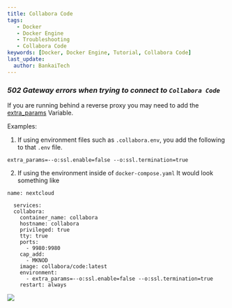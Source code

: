 ```yaml
---
title: Collabora Code
tags:
   - Docker
   - Docker Engine
   - Troubleshooting
   - Collabora Code
keywords: [Docker, Docker Engine, Tutorial, Collabora Code]
last_update:
  author: BankaiTech
---
```


### ***502 Gateway errors when trying to connect to `Collabora Code`***
If you are running behind a reverse proxy you may need to add the [extra_params](https://sdk.collaboraonline.com/docs/installation/CODE_Docker_image.html#setting-the-application-configuration-dynamically-via-environment-variables) Variable.

Examples:
1. If using environment files such as `.collabora.env`, you add the following to that `.env` file.
```
extra_params=--o:ssl.enable=false --o:ssl.termination=true
```

2. If using the environment inside of `docker-compose.yaml`
It would look something like
```
name: nextcloud

  services:
  collabora:
    container_name: collabora
    hostname: collabora
    privileged: true
    tty: true
    ports:
      - 9980:9980
    cap_add:
      - MKNOD
    image: collabora/code:latest
    environment:
      - extra_params=--o:ssl.enable=false --o:ssl.termination=true
    restart: always
```

<a href="https://www.buymeacoffee.com/BankaiTech"><img src="https://img.buymeacoffee.com/button-api/?text=Buy me a beer&emoji=🍺&slug=BankaiTech&button_colour=FFDD00&font_colour=000000&font_family=Cookie&outline_colour=000000&coffee_colour=ffffff" /></a>
